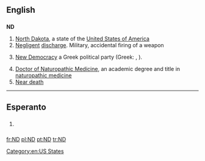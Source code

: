 {{also|N.D.|Nd|n.d.}}
==English==

==={{abbreviation}}===
'''ND'''

# [[North Dakota]], a state of the [[United States of America]]
# [[negligent|Negligent]] [[discharge]]. Military, accidental firing of a weapon
# {{politics}} [[New Democracy]] a Greek political party (Greek: {{Grek|[[Νέα Δημοκρατία]]}}, {{Grek|[[ΝΔ]]}}).
# [[w:Doctor of Naturopathic Medicine|Doctor of Naturopathic Medicine]], an academic degree and title in [[w:naturopathic medicine|naturopathic medicine]]
# [[w:Near death experience|Near death]]
[[Category:en:US States]]

----

==Esperanto==

==={{initialism|lang=eo}}===
{{infl|eo|initialism}}

# {{context|Internet slang|texting|lang=eo}} {{initialism of|ne dankinde||[[you're welcome]]|lang=eo}}

[[fr:ND]]
[[pl:ND]]
[[pt:ND]]
[[tr:ND]]